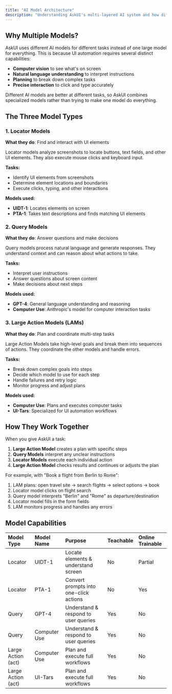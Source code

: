 ```yaml
---
title: "AI Model Architecture"
description: "Understanding AskUI's multi-layered AI system and how different models work together"
---
```


## Why Multiple Models?

AskUI uses different AI models for different tasks instead of one large model for everything. This is because UI automation requires several distinct capabilities:

- **Computer vision** to see what's on screen
- **Natural language understanding** to interpret instructions
- **Planning** to break down complex tasks
- **Precise interaction** to click and type accurately

Different AI models are better at different tasks, so AskUI combines specialized models rather than trying to make one model do everything.

## The Three Model Types

### 1. Locator Models
**What they do**: Find and interact with UI elements

Locator models analyze screenshots to locate buttons, text fields, and other UI elements. They also execute mouse clicks and keyboard input.

**Tasks:**
- Identify UI elements from screenshots
- Determine element locations and boundaries
- Execute clicks, typing, and other interactions

**Models used:**
- **UIDT-1**: Locates elements on screen
- **PTA-1**: Takes text descriptions and finds matching UI elements

### 2. Query Models
**What they do**: Answer questions and make decisions

Query models process natural language and generate responses. They understand context and can reason about what actions to take.

**Tasks:**
- Interpret user instructions
- Answer questions about screen content
- Make decisions about next steps

**Models used:**
- **GPT-4**: General language understanding and reasoning
- **Computer Use**: Anthropic's model for computer interaction tasks

### 3. Large Action Models (LAMs)
**What they do**: Plan and coordinate multi-step tasks

Large Action Models take high-level goals and break them into sequences of actions. They coordinate the other models and handle errors.

**Tasks:**
- Break down complex goals into steps
- Decide which model to use for each step
- Handle failures and retry logic
- Monitor progress and adjust plans

**Models used:**
- **Computer Use**: Plans and executes computer tasks
- **UI-Tars**: Specialized for UI automation workflows

## How They Work Together

When you give AskUI a task:

1. **Large Action Model** creates a plan with specific steps
2. **Query Models** interpret any unclear instructions
3. **Locator Models** execute each individual action
4. **Large Action Model** checks results and continues or adjusts the plan

For example, with "Book a flight from Berlin to Rome":
1. LAM plans: open travel site → search flights → select options → book
2. Locator model clicks on flight search
3. Query model interprets "Berlin" and "Rome" as departure/destination
4. Locator model fills in the form fields
5. LAM monitors progress and handles any errors

## Model Capabilities

| **Model Type**     | **Model Name** | **Purpose**                            | **Teachable** | **Online Trainable** |
| :----------------- | :------------- | :------------------------------------- | :------------ | :------------------- |
| Locator          | UIDT-1         | Locate elements & understand screen    | No            | Partial              |
| Locator          | PTA-1          | Convert prompts into one-click actions | No            | Yes                  |
| Query              | GPT-4          | Understand & respond to user queries   | Yes           | No                   |
| Query              | Computer Use   | Understand & respond to user queries   | Yes           | No                   |
| Large Action (act) | Computer Use   | Plan and execute full workflows        | Yes           | No                   |
| Large Action (act) | UI-Tars        | Plan and execute full workflows        | Yes           | No                   |
